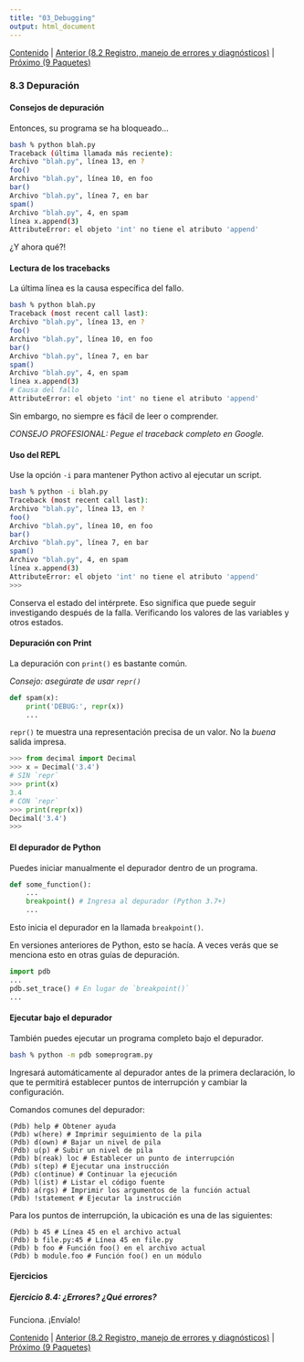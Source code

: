 ```yaml
---
title: "03_Debugging"
output: html_document
---
```


[Contenido](../Contents.Rmd) \| [Anterior (8.2 Registro, manejo de errores y diagnósticos)](02_Logging.Rmd) \| [Próximo (9 Paquetes)](../09_Packages/00_Overview.Rmd)

### 8.3 Depuración

#### Consejos de depuración

Entonces, su programa se ha bloqueado...

``` bash
bash % python blah.py
Traceback (última llamada más reciente):
Archivo "blah.py", línea 13, en ?
foo()
Archivo "blah.py", línea 10, en foo
bar()
Archivo "blah.py", línea 7, en bar
spam()
Archivo "blah.py", 4, en spam
línea x.append(3)
AttributeError: el objeto 'int' no tiene el atributo 'append'
```

¿Y ahora qué?!

#### Lectura de los tracebacks

La última línea es la causa específica del fallo.

``` bash
bash % python blah.py
Traceback (most recent call last):
Archivo "blah.py", línea 13, en ?
foo()
Archivo "blah.py", línea 10, en foo
bar()
Archivo "blah.py", línea 7, en bar
spam()
Archivo "blah.py", 4, en spam
línea x.append(3)
# Causa del fallo
AttributeError: el objeto 'int' no tiene el atributo 'append'
```

Sin embargo, no siempre es fácil de leer o comprender.

*CONSEJO PROFESIONAL: Pegue el traceback completo en Google.*

#### Uso del REPL

Use la opción `-i` para mantener Python activo al ejecutar un script.

``` bash
bash % python -i blah.py
Traceback (most recent call last):
Archivo "blah.py", línea 13, en ?
foo()
Archivo "blah.py", línea 10, en foo
bar()
Archivo "blah.py", línea 7, en bar
spam()
Archivo "blah.py", 4, en spam
línea x.append(3)
AttributeError: el objeto 'int' no tiene el atributo 'append'
>>>
```

Conserva el estado del intérprete. Eso significa que puede seguir investigando después de la falla. Verificando los valores de las variables y otros estados.

#### Depuración con Print

La depuración con `print()` es bastante común.

*Consejo: asegúrate de usar `repr()`*

``` python
def spam(x):
    print('DEBUG:', repr(x))
    ...
```

`repr()` te muestra una representación precisa de un valor. No la *buena* salida impresa.

``` python
>>> from decimal import Decimal
>>> x = Decimal('3.4')
# SIN `repr`
>>> print(x)
3.4
# CON `repr`
>>> print(repr(x))
Decimal('3.4')
>>>
```

#### El depurador de Python

Puedes iniciar manualmente el depurador dentro de un programa.

``` python
def some_function():
    ...
    breakpoint() # Ingresa al depurador (Python 3.7+)
    ...
```

Esto inicia el depurador en la llamada `breakpoint()`.

En versiones anteriores de Python, esto se hacía. A veces verás que se menciona esto en otras guías de depuración.

``` python
import pdb
...
pdb.set_trace() # En lugar de `breakpoint()`
...
```

#### Ejecutar bajo el depurador

También puedes ejecutar un programa completo bajo el depurador.

``` bash
bash % python -m pdb someprogram.py
```

Ingresará automáticamente al depurador antes de la primera declaración, lo que te permitirá establecer puntos de interrupción y cambiar la configuración.

Comandos comunes del depurador:

``` code
(Pdb) help # Obtener ayuda
(Pdb) w(here) # Imprimir seguimiento de la pila
(Pdb) d(own) # Bajar un nivel de pila
(Pdb) u(p) # Subir un nivel de pila
(Pdb) b(reak) loc # Establecer un punto de interrupción
(Pdb) s(tep) # Ejecutar una instrucción
(Pdb) c(ontinue) # Continuar la ejecución
(Pdb) l(ist) # Listar el código fuente
(Pdb) a(rgs) # Imprimir los argumentos de la función actual
(Pdb) !statement # Ejecutar la instrucción
```

Para los puntos de interrupción, la ubicación es una de las siguientes:

``` código
(Pdb) b 45 # Línea 45 en el archivo actual
(Pdb) b file.py:45 # Línea 45 en file.py
(Pdb) b foo # Función foo() en el archivo actual
(Pdb) b module.foo # Función foo() en un módulo
```

#### Ejercicios

##### Ejercicio 8.4: ¿Errores? ¿Qué errores?

Funciona. ¡Envíalo!

[Contenido](../Contents.Rmd) \| [Anterior (8.2 Registro, manejo de errores y diagnósticos)](02_Logging.Rmd) \| [Próximo (9 Paquetes)](../09_Packages/00_Overview.Rmd)
